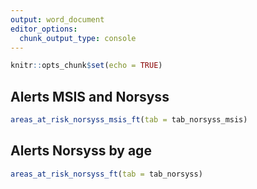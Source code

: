 ```yaml
---
output: word_document
editor_options: 
  chunk_output_type: console
---
```


```r
knitr::opts_chunk$set(echo = TRUE)
```

## Alerts MSIS and Norsyss

```r
areas_at_risk_norsyss_msis_ft(tab = tab_norsyss_msis)
```

## Alerts Norsyss by age

```r
areas_at_risk_norsyss_ft(tab = tab_norsyss)
```
